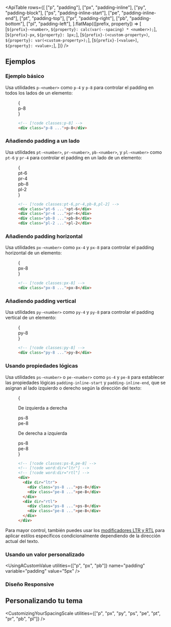 

<ApiTable
  rows={[
    ["p", "padding"],
    ["px", "padding-inline"],
    ["py", "padding-block"],
    ["ps", "padding-inline-start"],
    ["pe", "padding-inline-end"],
    ["pt", "padding-top"],
    ["pr", "padding-right"],
    ["pb", "padding-bottom"],
    ["pl", "padding-left"],
  ].flatMap(([prefix, property]) => [
    [`${prefix}-<number>`, `${property}: calc(var(--spacing) * <number>);`],
    [`${prefix}-px`, `${property}: 1px;`],
    [`${prefix}-(<custom-property>)`, `${property}: var(<custom-property>);`],
    [`${prefix}-[<value>]`, `${property}: <value>;`],
  ])}
/>

## Ejemplos

### Ejemplo básico

Usa utilidades `p-<number>` como `p-4` y `p-8` para controlar el padding en todos los lados de un elemento:

<Figure>

<Example>
  {
    <div className="flex justify-center font-mono text-sm leading-6 font-bold text-white">
      <div className="relative rounded-lg bg-violet-500 p-8">
        <Stripes noColor className="absolute inset-0 rounded-lg text-white/50" />
        <div className="relative bg-violet-500 p-4">p-8</div>
      </div>
    </div>
  }
</Example>

```html
<!-- [!code classes:p-8] -->
<div class="p-8 ...">p-8</div>
```

</Figure>

### Añadiendo padding a un lado

Usa utilidades `pt-<number>`, `pr-<number>`, `pb-<number>`, y `pl-<number>` como `pt-6` y `pr-4` para controlar el padding en un lado de un elemento:

<Figure>

<Example>
  {
    <div className="-mx-5 flex flex-wrap items-start justify-center font-mono text-sm leading-6 font-bold text-white">
      <div className="flex items-start">
        <div className="flex-none px-5">
          <div className="overflow-hidden rounded-lg bg-purple-500">
            <Stripes noColor className="h-6 w-full rounded-t-lg text-white/50" />
            <div className="p-4">pt-6</div>
          </div>
        </div>
        <div className="flex-none px-5 pt-6">
          <div className="flex overflow-hidden rounded-lg bg-purple-500">
            <div className="flex-none p-4">pr-4</div>
            <Stripes noColor className="min-h-full w-4 flex-none rounded-r-lg text-white/50" />
          </div>
        </div>
      </div>
      <div className="flex items-start">
        <div className="flex-none px-5 pt-6">
          <div className="overflow-hidden rounded-lg bg-purple-500">
            <div className="p-4">pb-8</div>
            <Stripes noColor className="h-8 w-full rounded-b-lg text-white/50" />
          </div>
        </div>
        <div className="flex-none px-5 pt-6">
          <div className="flex overflow-hidden rounded-lg bg-purple-500">
            <Stripes noColor className="min-h-full w-2 flex-none rounded-l-lg text-white/50" />
            <div className="flex-none p-4">pl-2</div>
          </div>
        </div>
      </div>
    </div>
  }
</Example>

```html
<!-- [!code classes:pt-6,pr-4,pb-8,pl-2] -->
<div class="pt-6 ...">pt-6</div>
<div class="pr-4 ...">pr-4</div>
<div class="pb-8 ...">pb-8</div>
<div class="pl-2 ...">pl-2</div>
```

</Figure>

### Añadiendo padding horizontal

Usa utilidades `px-<number>` como `px-4` y `px-8` para controlar el padding horizontal de un elemento:

<Figure>

<Example>
  {
    <div className="flex justify-center font-mono text-sm leading-6 font-bold text-white">
      <div className="flex overflow-hidden rounded-lg bg-indigo-500">
        <Stripes noColor className="h-full w-8 flex-none rounded-l-lg text-white/50" />
        <div className="p-4">px-8</div>
        <Stripes noColor className="h-full w-8 flex-none rounded-r-lg text-white/50" />
      </div>
    </div>
  }
</Example>

```html
<!-- [!code classes:px-8] -->
<div class="px-8 ...">px-8</div>
```

</Figure>

### Añadiendo padding vertical

Usa utilidades `py-<number>` como `py-4` y `py-8` para controlar el padding vertical de un elemento:

<Figure>

<Example>
  {
    <div className="flex justify-center font-mono text-sm leading-6 font-bold text-white">
      <div className="overflow-hidden rounded-lg bg-pink-500">
        <Stripes noColor className="h-8 w-full flex-none rounded-t-lg text-white/50" />
        <div className="p-4">py-8</div>
        <Stripes noColor className="h-8 w-full flex-none rounded-b-lg text-white/50" />
      </div>
    </div>
  }
</Example>

```html
<!-- [!code classes:py-8] -->
<div class="py-8 ...">py-8</div>
```

</Figure>

### Usando propiedades lógicas

Usa utilidades `ps-<number>` o `pe-<number>` como `ps-4` y `pe-8` para establecer las propiedades lógicas `padding-inline-start` y `padding-inline-end`, que se asignan al lado izquierdo o derecho según la dirección del texto:

<Figure>

<Example>
  {
    <div className="grid grid-cols-2 place-items-center gap-x-4">
      <div className="flex flex-col items-start gap-y-4">
        <p className="text-sm font-medium">De izquierda a derecha</p>
        <div className="flex overflow-hidden rounded-lg bg-indigo-500 font-mono text-sm leading-6 font-bold text-white">
          <Stripes noColor className="min-h-full w-8 rounded-s-lg text-white/50" />
          <div className="p-4">ps-8</div>
        </div>
        <div className="mt-4 flex overflow-hidden rounded-lg bg-indigo-500 font-mono text-sm leading-6 font-bold text-white">
          <div className="p-4">pe-8</div>
          <Stripes noColor className="min-h-full w-8 rounded-e-lg text-white/50" />
        </div>
      </div>
      <div className="flex flex-col items-end gap-y-4">
        <p className="text-sm font-medium">De derecha a izquierda</p>
        <div className="flex overflow-hidden rounded-lg bg-indigo-500 font-mono text-sm leading-6 font-bold text-white">
          <div className="p-4">ps-8</div>
          <Stripes noColor className="min-h-full w-8 rounded-e-lg text-white/50" />
        </div>
        <div className="mt-4 flex overflow-hidden rounded-lg bg-indigo-500 font-mono text-sm leading-6 font-bold text-white">
          <Stripes noColor className="min-h-full w-8 rounded-s-lg text-white/50" />
          <div className="p-4">pe-8</div>
        </div>
      </div>
    </div>
  }
</Example>

```html
<!-- [!code classes:ps-8,pe-8] -->
<!-- [!code word:dir="ltr"] -->
<!-- [!code word:dir="rtl"] -->
<div>
  <div dir="ltr">
    <div class="ps-8 ...">ps-8</div>
    <div class="pe-8 ...">pe-8</div>
  </div>
  <div dir="rtl">
    <div class="ps-8 ...">ps-8</div>
    <div class="pe-8 ...">pe-8</div>
  </div>
</div>
```

</Figure>

Para mayor control, también puedes usar los [modificadores LTR y RTL](/docs/hover-focus-and-other-states#rtl-support) para aplicar estilos específicos condicionalmente dependiendo de la dirección actual del texto.

### Usando un valor personalizado

<UsingACustomValue utilities={["p", "px", "pb"]} name="padding" variable="padding" value="5px" />

### Diseño Responsive

<ResponsiveDesign property="padding" defaultClass="py-4" featuredClass="py-8" />

## Personalizando tu tema

<CustomizingYourSpacingScale utilities={["p", "px", "py", "ps", "pe", "pt", "pr", "pb", "pl"]} />
